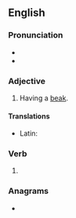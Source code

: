{{also|-beaked}}
==English==

===Pronunciation===
* {{IPA|en|/biːkt/}}
* {{rhymes|en|iːkt|s=1}}

===Adjective===
{{en-adj|-}}

# {{lb|en|often|in combination}} Having a [[beak]].

====Translations====
{{trans-top|having a beak}}
* Latin: {{t|la|rostrātus}}
{{trans-mid}}
{{trans-bottom}}

===Verb===
{{head|en|verb form}}

# {{en-past of|beak}}

===Anagrams===
* {{anagrams|en|a=abdeek|debeak}}